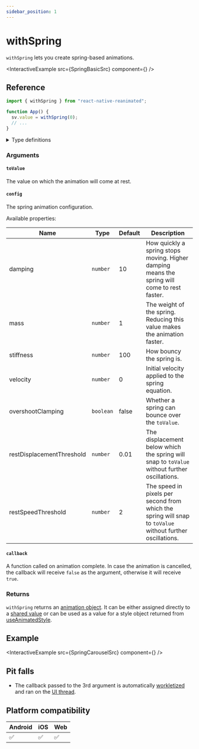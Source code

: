 ```yaml
---
sidebar_position: 1
---
```


# withSpring

`withSpring` lets you create spring-based animations.


<InteractiveExample src={SpringBasicSrc} component={<SpringBasic />} />

## Reference

```javascript
import { withSpring } from "react-native-reanimated";

function App() {
  sv.value = withSpring(0);
  // ...
}
```

<details>
<summary>Type definitions</summary>

```typescript
type AnimatableValue = number | string | number[];

interface WithSpringConfig {
  damping?: number;
  mass?: number;
  stiffness?: number;
  overshootClamping?: boolean;
  restSpeedThreshold?: number;
  restDisplacementThreshold?: number;
  velocity?: number;
}

function withSpring<T extends AnimatableValue>(
  toValue: T,
  config?: WithSpringConfig,
  callback?: (finished?: boolean, current?: AnimatableValue) => void
): T;
```

</details>

### Arguments

#### `toValue`

The value on which the animation will come at rest.

#### `config` <Optional />

The spring animation configuration.


<ModifierPlayground usePlayground={useSpringPlayground} />

Available properties:

| Name                                   | Type      | Default | Description                                                                                               |
| -------------------------------------- | --------- | ------- | --------------------------------------------------------------------------------------------------------- |
| damping <Optional />                   | `number`  | 10      | How quickly a spring stops moving. Higher damping means the spring will come to rest faster.              |
| mass <Optional />                      | `number`  | 1       | The weight of the spring. Reducing this value makes the animation faster.                                 |
| stiffness <Optional />                 | `number`  | 100     | How bouncy the spring is.                                                                                 |
| velocity <Optional />                  | `number`  | 0       | Initial velocity applied to the spring equation.                                                          |
| overshootClamping <Optional />         | `boolean` | false   | Whether a spring can bounce over the `toValue`.                                                           |
| restDisplacementThreshold <Optional /> | `number`  | 0.01    | The displacement below which the spring will snap to `toValue` without further oscillations.              |
| restSpeedThreshold <Optional />        | `number`  | 2       | The speed in pixels per second from which the spring will snap to `toValue` without further oscillations. |

#### `callback` <Optional />

A function called on animation complete. In case the animation is cancelled, the callback will receive `false` as the argument, otherwise it will receive `true`.

### Returns

`withSpring` returns an [animation object](/docs/fundamentals/glossary#animation-object). It can be either assigned directly to a [shared value](/docs/fundamentals/glossary#shared-value) or can be used as a value for a style object returned from [useAnimatedStyle](docs/core/useAnimatedStyle).

## Example


<InteractiveExample src={SpringCarouselSrc} component={<SpringCarousel />} />

## Pit falls

- The callback passed to the 3rd argument is automatically [workletized](/docs/fundamentals/glossary#to-workletize) and ran on the [UI thread](/docs/fundamentals/glossary#ui-thread).

## Platform compatibility

<div className="compatibility">

| Android | iOS | Web |
| ------- | --- | --- |
| ✅      | ✅  | ✅  |

</div>
